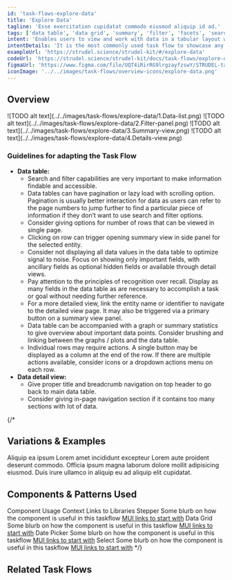 ```yaml
---
id: 'task-flows-explore-data'
title: 'Explore Data'
tagline: 'Esse exercitation cupidatat commodo eiusmod aliquip id ad.'
tags: ['data table', 'data grid', 'summary', 'filter', 'facets', 'search']
intent: 'Enables users to view and work with data in a tabular layout with search, sort, filter, and summary view interactions.'
intentDetails: 'It is the most commonly used task flow to showcase any entity and make it easily consumable and accessible.'
exampleUrl: 'https://strudel.science/strudel-kit/#/explore-data'
codeUrl: 'https://strudel.science/strudel-kit/docs/task-flows/explore-data'
figmaUrl: 'https://www.figma.com/file/UQT4iRirRG9lrgzayfzswY/STRUDEL-task-flows?type=design&node-id=1%3A52634&mode=design&t=YPdwq8c0BdXx5Um8-1'
iconImage: '../../images/task-flows/overview-icons/explore-data.png'
---
```


## Overview

<Grid container spacing={4}>
  <Grid item xs={6} md={4}>
    ![TODO alt text](../../images/task-flows/explore-data/1.Data-list.png)
  </Grid>
  <Grid item xs={6} md={4}>
    ![TODO alt text](../../images/task-flows/explore-data/2.Filter-panel.png)
  </Grid>
  <Grid item xs={6} md={4}>
    ![TODO alt text](../../images/task-flows/explore-data/3.Summary-view.png)
  </Grid>
  <Grid item xs={6} md={4}>
    ![TODO alt text](../../images/task-flows/explore-data/4.Details-view.png)
  </Grid>
</Grid>

### Guidelines for adapting the Task Flow

<ul>
 <li>
  <b>Data table:</b>
    <ul>
    <li>
      Search and filter capabilities are very important to make information findable and accessible.
    </li>
    <li>
      Data tables can have pagination or lazy load with scrolling option. Pagination is usually better interaction for data as users can refer to the page numbers to jump further to find a particular piece of information if they don’t want to use search and filter options. 
    </li>
    <li>
      Consider giving options for number of rows that can be viewed in single page.
    </li>
    <li>
      Clicking on row can trigger opening summary view in side panel for the selected entity.
    </li>
    <li>
      Consider not displaying all data values in the data table to optimize signal to noise. Focus on showing only important fields, with ancillary fields as optional hidden fields or available through detail views. 
    </li>
    <li>
      Pay attention to the principles of recognition over recall. Display as many fields in the data table as are necessary to accomplish a task or goal without needing further reference.
    </li>
    <li>
      For a more detailed view, link the entity name or identifier to navigate to the detailed view page. It may also be triggered via a primary button on a summary view panel.
    </li>
    <li>
      Data table can be accompanied with a graph or summary statistics to give overview about important data points. Consider brushing and linking between the graphs / plots and the data table. 
    </li>
    <li>
      Individual rows may require actions. A single button may be displayed as a column at the end of the row. If there are multiple actions available, consider icons or a dropdown actions menu on each row. 
    </li>
    </ul>
  </li>
  <li>
    <b>Data detail view:</b>
    <ul>
      <li>
        Give proper title and breadcrumb navigation on top header to go back to main data table.
      </li>
      <li>
        Consider giving in-page navigation section if it contains too many sections with lot of data.
      </li>
    </ul>
  </li>
</ul>

{/*
## Variations & Examples

Aliquip ea ipsum Lorem amet incididunt excepteur Lorem aute proident deserunt commodo. Officia ipsum magna laborum dolore mollit adipisicing eiusmod. Duis irure ullamco in aliquip eu ad aliquip elit cupidatat.

## Components & Patterns Used

<InfoTable>
  <TableHead>
    <TableRow>
      <TableCell>Component</TableCell>
      <TableCell>Usage Context</TableCell>
      <TableCell>Links to Libraries</TableCell>
    </TableRow>
  </TableHead>
  <TableBody>
    <TableRow>
      <TableCell>Stepper</TableCell>
      <TableCell>Some blurb on how the component is useful in this taskflow</TableCell>
      <TableCell><a href="https://mui.com/material-ui/react-stepper/" target="_blank">MUI links to start with</a></TableCell>
    </TableRow>
    <TableRow>
      <TableCell>Data Grid</TableCell>
      <TableCell>Some blurb on how the component is useful in this taskflow</TableCell>
      <TableCell><a href="https://mui.com/x/react-data-grid/" target="_blank">MUI links to start with</a></TableCell>
    </TableRow>
    <TableRow>
      <TableCell>Date Picker</TableCell>
      <TableCell>Some blurb on how the component is useful in this taskflow</TableCell>
      <TableCell><a href="https://mui.com/x/react-date-pickers/" target="_blank">MUI links to start with</a></TableCell>
    </TableRow>
    <TableRow>
      <TableCell>Select</TableCell>
      <TableCell>Some blurb on how the component is useful in this taskflow</TableCell>
      <TableCell><a href="https://mui.com/material-ui/react-select/">MUI links to start with</a></TableCell>
    </TableRow>
  </TableBody>
</InfoTable>
*/}

## Related Task Flows

<Grid container spacing={4}>
  <Grid item md={6}>
    <TaskFlowCard name="Run Computation" />
  </Grid>
  <Grid item md={6}>
    <TaskFlowCard name="Contribute Data" />
  </Grid>
</Grid>